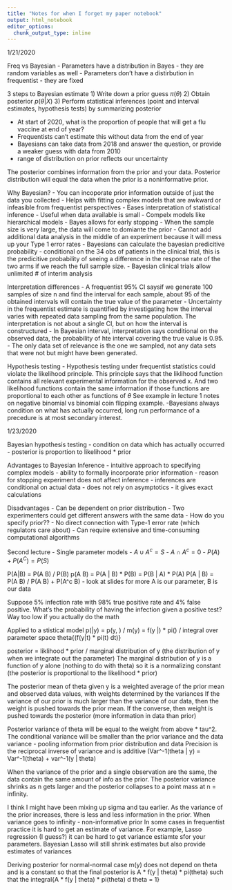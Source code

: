 ```yaml
---
title: "Notes for when I forget my paper notebook"
output: html_notebook
editor_options: 
  chunk_output_type: inline
---
```


1/21/2020

Freq vs Bayesian
- Parameters have a distribution in Bayes - they are random variables as well
- Parameters don't have a distirbution in frequentist - they are fixed

3 steps to Bayesian estimate
1) Write down a prior guess $\pi(\theta)$
2) Obtain posterior $p(\theta|X)$
3) Perform statistical inferences (point and interval estimates, hypothesis tests) by summarizing posterior

- At start of 2020, what is the proportion of people that will get a flu vaccine at end of year? 
- Frequentists can't estimate  this without data from the end of year
- Bayesians can take data from 2018 and answer the question, or provide a weaker guess with data from 2010
- range of distribution on prior reflects our uncertainty

The posterior combines information from the prior and your data.
Posterior distribution will equal the data when the prior is a noninformative prior.

Why Bayesian?
- You can incoporate prior information outside of just the data you collected
- Helps with fitting complex models that are awkward or infeasible from frequentist perspectives
- Eases interpretation of statistical inference
- Useful when data available is small
- Compelx models like hierarchical models
- Bayes allows for early stopping
- When the sample size is very large, the data will come to domiante the prior
- Cannot add additional data analysis in the middle of an experiment because it will mess up your Type 1 error rates
- Bayesians can calculate the bayesian predicitive probability - conditional on the 34 obs of patients in the clinical trial, this is the predicitive probability of seeing a difference in the response rate of the two arms if we reach the full sample size.
- Bayesian clinical trials allow unlimited # of interim analysis

Interpretation differences
- A frequentist 95% CI saysif we generate 100 samples of size n and find the interval for each sample, about 95 of the obtained intervals will contain the true value of the parameter
- Uncertainty in the frequentist estimate is quantified by investigating how the interval varies with repeated data sampling from the same population. The interpretation is not about a single CI, but on how the interval is constructured
- In Bayesian interval, interpretation says conditional on the observed data, the probability of hte interval covering the true value is 0.95.
- The only data set of relevance is the one we sampled, not any data sets that were not but might have been generated.

Hypothesis testing
- Hypothesis testing under frequentist statistics could violate the likelihood principle. This principle says that the liklihood function contains all relevant experimental information for the observed x. And two likelihood functions contain the same information if those functions are proportional to each other as functions of $\theta$
See example in lecture 1 notes on negative binomial vs binomial coin flipping example. 
-Bayesians always condition on what has actually occurred, long run performance of a precedure is at most secondary interest. 

1/23/2020

Bayesian hypothesis testing
- condition on data which has actually occurred
- posterior is proportion to likelihood * prior

Advantages to Bayesian Inference
- intuitive approach to specifying complex models
- ability to formally incorporate prior information
- reason for stopping experiment does not affect inference
- inferences are conditional on actual data
- does not rely on asymptotics - it gives exact calculations

Disadvantages
- Can be dependent on prior distribution
- Two experimenters could get different answers with the same data
- How do you specify prior??
- No direct connection with Type-1 error rate (which regulators care about)
- Can require extensive and time-consuming computational algorithms

Second lecture - Single parameter models
- $A \cup A^c = S$
- $A \cap A^c = 0$
- $P(A) + P(A^C) = P(S)$

P(A|B) = P(A \cap B) / P(B)
p(A \cap B) = P(A | B) * P(B) = P(B | A) * P(A)
P(A | B) = P(A \cap B) / P(A \cap B) + P(A^c \cap B)
- look at slides for more
A is our parameter, B is our data

Suppose 5% infection rate with 98% true positive rate and 4% false positive. What's the probability of having the infection given a positive test? Way too low if you actually do the math


Applied to a stistical model
p(\theta|y) = p(y, \theta) / m(y) = f(y |\theta) * pi(\theta) / integral over parameter space theta{(f(y|t) * pi(t) dt)}

posterior = liklihood * prior / marginal distribution of y (the distribution of y when we integrate out the parameter)
The marginal distribution of y is a function of y alone (nothing to do with theta) so it is a normalizing constant (the posterior is proportional to the likelihood * prior)

The posterior mean of theta given y is a weighted average of the prior mean and observed data values, with weights determined by the variances
If the variance of our prior is much larger than the variance of our data, then the weight is pushed towards the prior mean. If the converse, then weight is pushed towards the posterior (more information in data than prior)

Posterior variance of theta will be equal to the weight from above * tau^2. The conditional variance will be smaller than the prior variance and the data variance - pooling information from prior distribution and data
Precision is the reciprocal inverse of variance and is additive (Var^-1(theta | y) = Var^-1(theta) + var^-1(y | theta)

When the variance of the prior and a single observation are the same, the data contain the same amount of info as the prior.
The posterior variance shrinks as n gets larger and the posterior collapses to a point mass at n = infinity.

I think I might have been mixing up sigma and tau earlier. As the variance of the prior increases, there is less and less information in the prior. When variance goes to infinity - non-informative prior
In some cases in frequentist practice it is hard to get an estimate of variance. For example, Lasso regression (I guess?) it can be hard to get variance estiamte sfor your parameters. Bayesian Lasso will still shrink estimates but also provide estimates of variances

Deriving posterior for normal-normal case
m(y) does not depend on theta and is a constant so that the final posterior is A * f(y | theta) * pi(theta) such that the integral{A * f(y | theta) * pi(theta) d theta = 1}








